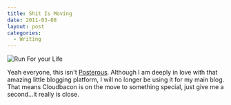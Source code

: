 ```yaml
---
title: Shit Is Moving
date: 2011-03-08
layout: post
categories:
  - Writing
---
```


<img class ="centered" src="http://c522735.r35.cf2.rackcdn.com/5107420450_b0210464b2-300x199.jpg" alt="Run For your Life" />

Yeah everyone, this isn't [Posterous][1].
Although I am deeply in love with that amazing little blogging platform, I
will no longer be using it for my main blog. That means Cloudbacon is on the
move to something special, just give me a second...it really is close.

[1]: https://posterous.com/
